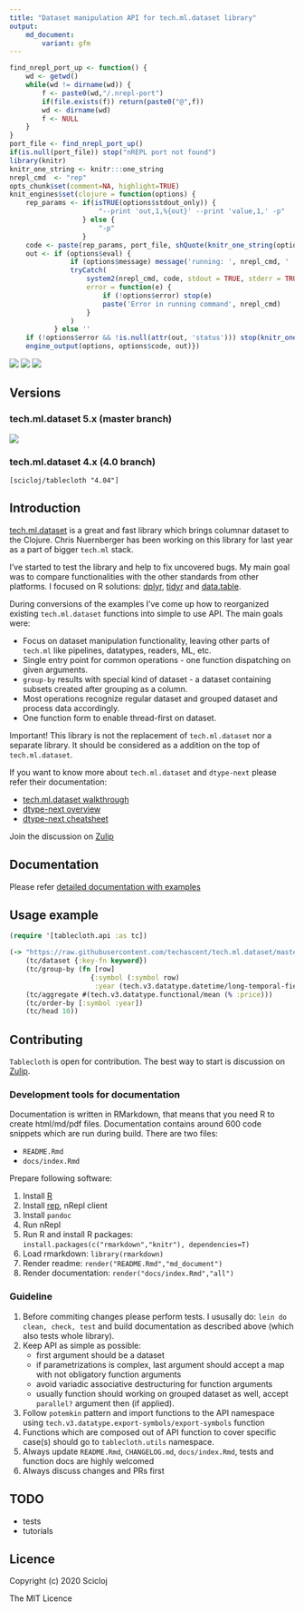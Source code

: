 ```yaml
---
title: "Dataset manipulation API for tech.ml.dataset library"
output:
    md_document:
        variant: gfm
---
```


```r
find_nrepl_port_up <- function() {
    wd <- getwd()
    while(wd != dirname(wd)) {
        f <- paste0(wd,"/.nrepl-port")
        if(file.exists(f)) return(paste0("@",f))
        wd <- dirname(wd)
        f <- NULL
    }
}
port_file <- find_nrepl_port_up()
if(is.null(port_file)) stop("nREPL port not found")
library(knitr)
knitr_one_string <- knitr:::one_string
nrepl_cmd  <- "rep"
opts_chunk$set(comment=NA, highlight=TRUE)
knit_engines$set(clojure = function(options) {
    rep_params <- if(isTRUE(options$stdout_only)) {
                      "--print 'out,1,%{out}' --print 'value,1,' -p"
                  } else {
                      "-p"
                  }
    code <- paste(rep_params, port_file, shQuote(knitr_one_string(options$code)))
    out <- if (options$eval) {
               if (options$message) message('running: ', nrepl_cmd, ' ', code)
               tryCatch(
                   system2(nrepl_cmd, code, stdout = TRUE, stderr = TRUE, env = options$engine.env),
                   error = function(e) {
                       if (!options$error) stop(e)
                       paste('Error in running command', nrepl_cmd)
                   }
               )
           } else ''
    if (!options$error && !is.null(attr(out, 'status'))) stop(knitr_one_string(out))
    engine_output(options, options$code, out)})
```

[![](https://img.shields.io/clojars/v/scicloj/tablecloth)](https://clojars.org/scicloj/tablecloth)
[![](https://api.travis-ci.org/scicloj/tablecloth.svg?branch=master)](https://travis-ci.org/github/scicloj/tablecloth)
[![](https://img.shields.io/badge/zulip-discussion-yellowgreen)](https://clojurians.zulipchat.com/#narrow/stream/236259-tech.2Eml.2Edataset.2Edev/topic/api)

## Versions

### tech.ml.dataset 5.x (master branch)

[![](https://img.shields.io/clojars/v/scicloj/tablecloth)](https://clojars.org/scicloj/tablecloth)

### tech.ml.dataset 4.x (4.0 branch)

`[scicloj/tablecloth "4.04"]`

## Introduction

[tech.ml.dataset](https://github.com/techascent/tech.ml.dataset) is a great and fast library which brings columnar dataset to the Clojure. Chris Nuernberger has been working on this library for last year as a part of bigger `tech.ml` stack.

I've started to test the library and help to fix uncovered bugs. My main goal was to compare functionalities with the other standards from other platforms. I focused on R solutions: [dplyr](https://dplyr.tidyverse.org/), [tidyr](https://tidyr.tidyverse.org/) and [data.table](https://rdatatable.gitlab.io/data.table/).

During conversions of the examples I've come up how to reorganized existing `tech.ml.dataset` functions into simple to use API. The main goals were:

* Focus on dataset manipulation functionality, leaving other parts of `tech.ml` like pipelines, datatypes, readers, ML, etc.
* Single entry point for common operations - one function dispatching on given arguments.
* `group-by` results with special kind of dataset - a dataset containing subsets created after grouping as a column.
* Most operations recognize regular dataset and grouped dataset and process data accordingly.
* One function form to enable thread-first on dataset.

Important! This library is not the replacement of `tech.ml.dataset` nor a separate library. It should be considered as a addition on the top of `tech.ml.dataset`.

If you want to know more about `tech.ml.dataset` and `dtype-next` please refer their documentation:

* [tech.ml.dataset walkthrough](https://techascent.github.io/tech.ml.dataset/walkthrough.html)
* [dtype-next overview](https://cnuernber.github.io/dtype-next/overview.html)
* [dtype-next cheatsheet](https://cnuernber.github.io/dtype-next/cheatsheet.html)

Join the discussion on [Zulip](https://clojurians.zulipchat.com/#narrow/stream/236259-tech.2Eml.2Edataset.2Edev/topic/api)

## Documentation

Please refer [detailed documentation with examples](https://scicloj.github.io/tablecloth/index.html)

## Usage example

```clojure
(require '[tablecloth.api :as tc])
```

```clojure
(-> "https://raw.githubusercontent.com/techascent/tech.ml.dataset/master/test/data/stocks.csv"
    (tc/dataset {:key-fn keyword})
    (tc/group-by (fn [row]
                    {:symbol (:symbol row)
                     :year (tech.v3.datatype.datetime/long-temporal-field :years (:date row))}))
    (tc/aggregate #(tech.v3.datatype.functional/mean (% :price)))
    (tc/order-by [:symbol :year])
    (tc/head 10))
```

## Contributing

`Tablecloth` is open for contribution. The best way to start is discussion on [Zulip](https://clojurians.zulipchat.com/#narrow/stream/236259-tech.2Eml.2Edataset.2Edev/topic/api).

### Development tools for documentation

Documentation is written in RMarkdown, that means that you need R to create html/md/pdf files. 
Documentation contains around 600 code snippets which are run during build. There are two files:

* `README.Rmd`
* `docs/index.Rmd`

Prepare following software:

1. Install [R](https://www.r-project.org/)
2. Install [rep](https://github.com/eraserhd/rep), nRepl client
3. Install `pandoc`
4. Run nRepl
5. Run R and install R packages: `install.packages(c("rmarkdown","knitr"), dependencies=T)`
6. Load rmarkdown: `library(rmarkdown)`
7. Render readme: `render("README.Rmd","md_document")`
8. Render documentation: `render("docs/index.Rmd","all")`

### Guideline

1. Before commiting changes please perform tests. I ususally do: `lein do clean, check, test` and build documentation as described above (which also tests whole library).
2. Keep API as simple as possible:
    - first argument should be a dataset
    - if parametrizations is complex, last argument should accept a map with not obligatory function arguments
    - avoid variadic associative destructuring for function arguments
    - usually function should working on grouped dataset as well, accept `parallel?` argument then (if applied).
3. Follow `potemkin` pattern and import functions to the API namespace using `tech.v3.datatype.export-symbols/export-symbols` function
4. Functions which are composed out of API function to cover specific case(s) should go to `tablecloth.utils` namespace.
5. Always update `README.Rmd`, `CHANGELOG.md`, `docs/index.Rmd`, tests and function docs are highly welcomed
6. Always discuss changes and PRs first

## TODO

* tests
* tutorials

## Licence

Copyright (c) 2020 Scicloj

The MIT Licence
